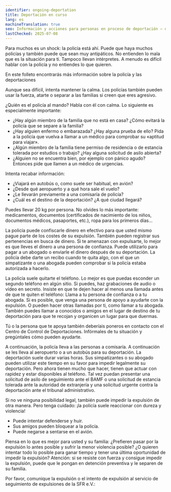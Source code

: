 ```yaml
---
identifier: ongoing-deportation
title: Deportación en curso
lang: es
machineTranslation: true
seo: Información y acciones para personas en proceso de deportación – derechos, apoyo y medidas urgentes
lastChecked: 2025-07-08
---
```


Para muchos es un shock: la policía está ahí. Puede que haya muchos policías y también puede que sean muy antipáticos. No entienden lo mala que es la situación para ti. Tampoco llevan intérpretes. A menudo es difícil hablar con la policía y no entiendes lo que quieren.

En este folleto encontrarás más información sobre la <InternalShortLink identifier="police">policía y las deportaciones</InternalShortLink>

Aunque sea difícil, intenta mantener la calma. Los policías también pueden usar la fuerza, atarte o separar a las familias si creen que eres agresivo.

¿Quién es el policía al mando? Habla con él con calma. Lo siguiente es especialmente importante:

- ¿Hay algún miembro de la familia que no está en casa? ¿Cómo evitará la policía que se separe a la familia?
- ¿Hay alguien enfermo o embarazada? ¿Hay alguna prueba de ello? Pida a la policía que vuelva a llamar a un médico para comprobar su «aptitud para viajar».
- ¿Algún miembro de la familia tiene permiso de residencia o de estancia tolerada por estudios o trabajo? ¿Hay alguna solicitud de asilo abierta?
- ¿Alguien no se encuentra bien, por ejemplo con pánico agudo? Entonces pide que llamen a un médico de urgencias.

Intenta recabar información:

- ¿Viajará en autobús o, como suele ser habitual, en avión?
- ¿Desde qué aeropuerto y a qué hora sale el vuelo?
- ¿Le llevarán previamente a una comisaría de policía?
- ¿Cuál es el destino de la deportación? ¿A qué ciudad llegará?

Puedes llevar 20 kg por persona. No olvides lo más importante: medicamentos, documentos (certificados de nacimiento de los niños, documentos médicos, pasaportes, etc.), ropa para los primeros días...

La policía puede confiscarle dinero en efectivo para que usted mismo pague parte de los costes de su expulsión. También pueden registrar sus pertenencias en busca de dinero.
Si te amenazan con expulsarte, lo mejor es que lleves el dinero a una persona de confianza. Puede utilizarlo para pagar a un abogado o enviarle el dinero después de su deportación.
La policía debe darte un recibo cuando te quita algo, con el que un simpatizante o una abogada pueden comprobar si la policía estaba autorizada a hacerlo.

La policía suele quitarte el teléfono. Lo mejor es que puedas esconder un segundo teléfono en algún sitio. Si puedes, haz grabaciones de audio o vídeo en secreto.
Insiste en que te dejen hacer al menos una llamada antes de que te quiten el teléfono:
Llama a tu persona de confianza o a tu abogada.
Si es posible, que venga una persona de apoyo a ayudarte con la expulsión. O pueden hacer otras llamadas por ti, como llamar a tu abogada.
También puedes llamar a conocidos o amigos en el lugar de destino de tu deportación para que te recojan y organicen un lugar para que duermas.

Tú o la persona que te apoya también deberíais poneros en contacto con el <InternalShortLink identifier="contacts">Centro de Control de Deportaciones</InternalShortLink>.
Infórmales de tu situación y pregúntales cómo pueden ayudarte.

A continuación, la policía lleva a las personas a comisaría. A continuación se les lleva al aeropuerto o a un autobús para su deportación. La deportación suele durar varias horas.
Sus simpatizantes o su abogado pueden utilizar este tiempo en su favor para impedir legalmente su deportación.
Pero ahora tienen mucho que hacer, tienen que actuar con rapidez y estar disponibles al teléfono.
Tal vez puedan presentar una solicitud de asilo de seguimiento ante el BAMF o una solicitud de estancia tolerada ante la autoridad de extranjería y una solicitud urgente contra la deportación ante el tribunal administrativo.

Si no ve ninguna posibilidad legal, también puede impedir la expulsión de otra manera. Pero tenga cuidado: ¡la policía suele reaccionar con dureza y violencia!

- Puede intentar defenderse y huir.
- Sus amigos pueden bloquear a la policía.
- Puede negarse a sentarse en el avión.

<ExternalShortLink identifier="airplane"></ExternalShortLink>

<ExternalShortLink identifier="noboarderassembly_resistance"></ExternalShortLink>

Piensa en lo que es mejor para usted y su familia: ¿Prefieren pasar por la expulsión lo antes posible y sufrir la menor violencia posible? ¿O quieren intentar todo lo posible para ganar tiempo y tener una última oportunidad de impedir la expulsión?
Atención: si se resiste con fuerza y consigue impedir la expulsión, puede que le pongan en <InternalShortLink identifier="detention">detención preventiva</InternalShortLink> y le separen de su familia.

Por favor, comunique la expulsión o el intento de expulsión al servicio de seguimiento de expulsiones de la SFR e.V.:

<Address identifier="sfr_abschiebemonitoring" />


